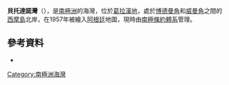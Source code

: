 '''貝托達諾灣'''（{{lang-es|Bahía López de Bertodano}}），是[[南極洲|南極洲]]的海灣，位於[[葛拉漢地|葛拉漢地]]，處於[[博德曼角|博德曼角]]和[[威曼角|威曼角]]之間的[[西摩島|西摩島]]北岸，在1957年被繪入[[阿根廷|阿根廷]]地圖，現時由[[南極條約體系|南極條約體系]]管理。

==參考資料==
* {{usgs-gazetteer|id=1313}}

{{Antarctica-geo-stub}}
[[Category:南極洲海灣|Category:南極洲海灣]]

{{coord|64|15|S|56|44|W|source:GNIS|display=title}}